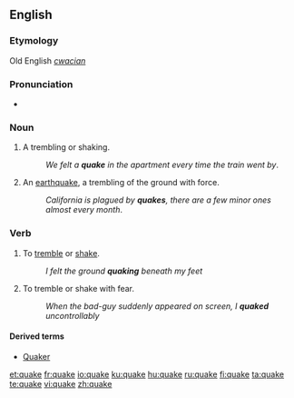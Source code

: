 ==English==

===Etymology===
Old English ''[[cwacian]]''

===Pronunciation===
* {{rhymes|eɪk}}

===Noun===
{{en-noun}}

# A trembling or shaking.
#: ''We felt a '''quake''' in the apartment every time the train went by''.
# An [[earthquake]], a trembling of the ground with force.
#: ''California is plagued by '''quakes''', there are a few minor ones almost every month''.

===Verb===
{{en-verb|quak|ing}}

# To [[tremble]] or [[shake]].
#: ''I felt the ground '''quaking''' beneath my feet''
# To tremble or shake with fear.
#: ''When the bad-guy suddenly appeared on screen, I '''quaked''' uncontrollably''

====Derived terms====
* [[Quaker]]

[[et:quake]]
[[fr:quake]]
[[io:quake]]
[[ku:quake]]
[[hu:quake]]
[[ru:quake]]
[[fi:quake]]
[[ta:quake]]
[[te:quake]]
[[vi:quake]]
[[zh:quake]]